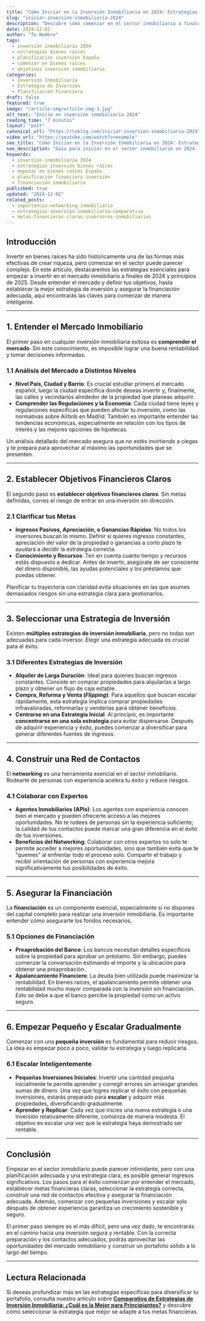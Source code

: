 ```yaml
---
title: "Cómo Iniciar en la Inversión Inmobiliaria en 2024: Estrategias y Claves para el Éxito"
slug: "iniciar-inversion-inmobiliaria-2024"
description: "Descubre cómo comenzar en el sector inmobiliario a finales de 2024 y principios de 2025. Analizamos las estrategias clave para invertir de manera inteligente en bienes raíces, desde el estudio del mercado hasta la financiación adecuada."
date: 2024-12-02
author: "Tu Nombre"
tags:
  - inversión inmobiliaria 2024
  - estrategias bienes raíces
  - planificación inversión España
  - comenzar en bienes raíces
  - objetivos inversión inmobiliaria
categories:
  - Inversión Inmobiliaria
  - Estrategia de Inversión
  - Planificación Financiera
draft: false
featured: true
image: "/article-img/article-img-3.jpg"
alt_text: "Inicio en inversión inmobiliaria 2024"
reading_time: "7 minutos"
layout: "post"
canonical_url: "https://tublog.com/iniciar-inversion-inmobiliaria-2024"
video_url: "https://youtube.com/watch?v=example"
seo_title: "Cómo Iniciar en la Inversión Inmobiliaria en 2024: Estrategias Clave"
seo_description: "Guía para iniciar en el sector inmobiliario en 2024. Aprende cómo entender el mercado, definir tus objetivos, elegir estrategias y asegurar financiación adecuada."
keywords:
  - inversión inmobiliaria 2024
  - estrategias inversión bienes raíces
  - empezar en bienes raíces España
  - planificación financiera inversión
  - financiación inmobiliaria
published: true
updated: "2024-12-02"
related_posts:
  - importancia-networking-inmobiliario
  - estrategias-inversion-inmobiliaria-comparativa
  - metas-financieras-claras-inversores-inmobiliarios
---
```


## Introducción

Invertir en bienes raíces ha sido históricamente una de las formas más efectivas de crear riqueza, pero comenzar en el sector puede parecer complejo. En este artículo, destacaremos las estrategias esenciales para empezar a invertir en el mercado inmobiliario a finales de 2024 y principios de 2025. Desde entender el mercado y definir tus objetivos, hasta establecer la mejor estrategia de inversión y asegurar la financiación adecuada, aquí encontrarás las claves para comenzar de manera inteligente.

---

## 1. Entender el Mercado Inmobiliario

El primer paso en cualquier inversión inmobiliaria exitosa es **comprender el mercado**. Sin este conocimiento, es imposible lograr una buena rentabilidad y tomar decisiones informadas.

### **1.1 Análisis del Mercado a Distintos Niveles**

- **Nivel País, Ciudad y Barrio**: Es crucial estudiar primero el mercado español, luego la ciudad específica donde deseas invertir y, finalmente, las calles y vecindarios alrededor de la propiedad que planeas adquirir.
- **Comprender las Regulaciones y la Economía**: Cada ciudad tiene leyes y regulaciones específicas que pueden afectar tu inversión, como las normativas sobre Airbnb en Madrid. También es importante entender las tendencias económicas, especialmente en relación con los tipos de interés y las mejores opciones de hipotecas.

Un análisis detallado del mercado asegura que no estés invirtiendo a ciegas y te prepara para aprovechar al máximo las oportunidades que se presenten.

---

## 2. Establecer Objetivos Financieros Claros

El segundo paso es **establecer objetivos financieros claros**. Sin metas definidas, corres el riesgo de entrar en una inversión sin dirección.

### **2.1 Clarificar tus Metas**

- **Ingresos Pasivos, Apreciación, o Ganancias Rápidas**: No todos los inversores buscan lo mismo. Definir si quieres ingresos constantes, apreciación del valor de la propiedad o ganancias a corto plazo te ayudará a decidir la estrategia correcta.
- **Conocimiento y Recursos**: Ten en cuenta cuánto tiempo y recursos estás dispuesto a dedicar. Antes de invertir, asegúrate de ser consciente del dinero disponible, las ayudas potenciales y los préstamos que puedas obtener.

Planificar tu trayectoria con claridad evita situaciones en las que asumes demasiados riesgos sin una estrategia clara para gestionarlos.

---

## 3. Seleccionar una Estrategia de Inversión

Existen **múltiples estrategias de inversión inmobiliaria**, pero no todas son adecuadas para cada inversor. Elegir una estrategia adecuada es crucial para el éxito.

### **3.1 Diferentes Estrategias de Inversión**

- **Alquiler de Larga Duración**: Ideal para quienes buscan ingresos constantes. Consiste en comprar propiedades para alquilarlas a largo plazo y obtener un flujo de caja estable.
- **Compra, Reforma y Venta (_Flipping_)**: Para aquellos que buscan escalar rápidamente, esta estrategia implica comprar propiedades infravaloradas, reformarlas y venderlas para obtener beneficios.
- **Centrarse en una Estrategia Inicial**: Al principio, es importante **concentrarse en una sola estrategia** para evitar dispersarse. Después de adquirir experiencia y éxito, puedes comenzar a diversificar para generar diferentes fuentes de ingresos.

---

## 4. Construir una Red de Contactos

El **networking** es una herramienta esencial en el sector inmobiliario. Rodearte de personas con experiencia acelera tu éxito y reduce riesgos.

### **4.1 Colaborar con Expertos**

- **Agentes Inmobiliarios (APIs)**: Los agentes con experiencia conocen bien el mercado y pueden ofrecerte acceso a las mejores oportunidades. No te rodees de personas sin la experiencia suficiente; la calidad de tus contactos puede marcar una gran diferencia en el éxito de tus inversiones.
- **Beneficios del Networking**: Colaborar con otros expertos no solo te permite acceder a mejores oportunidades, sino que también evita que te "quemes" al enfrentar todo el proceso solo. Compartir el trabajo y recibir orientación de personas con experiencia mejora significativamente tus posibilidades de éxito.

---

## 5. Asegurar la Financiación

La **financiación** es un componente esencial, especialmente si no dispones del capital completo para realizar una inversión inmobiliaria. Es importante entender cómo asegurarte los fondos necesarios.

### **5.1 Opciones de Financiación**

- **Preaprobación del Banco**: Los bancos necesitan detalles específicos sobre la propiedad para aprobar un préstamo. Sin embargo, puedes comenzar la conversación estimando el importe y la ubicación para obtener una preaprobación.
- **Apalancamiento Financiero**: La deuda bien utilizada puede maximizar la rentabilidad. En bienes raíces, el apalancamiento permite obtener una rentabilidad mucho mayor comparada con la inversión sin financiación. Esto se debe a que el banco percibe la propiedad como un activo seguro.

---

## 6. Empezar Pequeño y Escalar Gradualmente

Comenzar con una **pequeña inversión** es fundamental para reducir riesgos. La idea es empezar poco a poco, validar tu estrategia y luego replicarla.

### **6.1 Escalar Inteligentemente**

- **Pequeñas Inversiones Iniciales**: Invertir una cantidad pequeña inicialmente te permite aprender y corregir errores sin arriesgar grandes sumas de dinero. Una vez que logres replicar el éxito con pequeñas inversiones, estarás preparado para **escalar** y adquirir más propiedades, diversificando gradualmente.
- **Aprender y Replicar**: Cada vez que inicies una nueva estrategia o una inversión relativamente diferente, comienza de manera modesta. El objetivo es escalar una vez que la estrategia haya demostrado ser rentable.

---

## Conclusión

Empezar en el sector inmobiliario puede parecer intimidante, pero con una planificación adecuada y una estrategia clara, es posible generar ingresos significativos. Los pasos para el éxito comienzan por entender el mercado, establecer metas financieras claras, seleccionar la estrategia correcta, construir una red de contactos efectiva y asegurar la financiación adecuada. Además, comenzar con pequeñas inversiones y escalar solo después de obtener experiencia garantiza un crecimiento sostenible y seguro.

El primer paso siempre es el más difícil, pero una vez dado, te encontrarás en el camino hacia una inversión segura y rentable. Con la correcta preparación y los contactos adecuados, podrás aprovechar las oportunidades del mercado inmobiliario y construir un portafolio sólido a lo largo del tiempo.

---

## Lectura Relacionada

Si deseas profundizar más en las estrategias específicas para diversificar tu portafolio, consulta nuestro artículo sobre **[Comparativa de Estrategias de Inversión Inmobiliaria: ¿Cuál es la Mejor para Principiantes?](https://tublog.com/estrategias-inversion-inmobiliaria-comparativa)** y descubre cómo seleccionar la estrategia que mejor se adapte a tus metas financieras.
